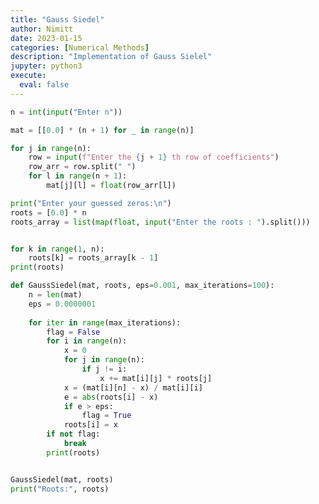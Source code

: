 ```yaml
---
title: "Gauss Siedel"
author: Nimitt
date: 2023-01-15
categories: [Numerical Methods]
description: "Implementation of Gauss Sielel"
jupyter: python3
execute:
  eval: false  
---
```


```python
n = int(input("Enter n"))

mat = [[0.0] * (n + 1) for _ in range(n)]

for j in range(n):
    row = input(f"Enter the {j + 1} th row of coefficients")
    row_arr = row.split(" ")
    for l in range(n + 1):
        mat[j][l] = float(row_arr[l])

print("Enter your guessed zeros:\n")
roots = [0.0] * n
roots_array = list(map(float, input("Enter the roots : ").split()))


for k in range(1, n):
    roots[k] = roots_array[k - 1]
print(roots)

def GaussSiedel(mat, roots, eps=0.001, max_iterations=100):
    n = len(mat)
    eps = 0.0000001
    
    for iter in range(max_iterations):
        flag = False
        for i in range(n):
            x = 0
            for j in range(n):
                if j != i:
                    x += mat[i][j] * roots[j]
            x = (mat[i][n] - x) / mat[i][i]
            e = abs(roots[i] - x)
            if e > eps:
                flag = True
            roots[i] = x
        if not flag:
            break
        print(roots)


GaussSiedel(mat, roots)
print("Roots:", roots)
```

